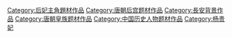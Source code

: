 [[Category:后妃主角題材作品|Category:后妃主角題材作品]]
[[Category:唐朝后宫题材作品|Category:唐朝后宫题材作品]]
[[Category:長安背景作品|Category:長安背景作品]]
[[Category:唐朝皇族题材作品|Category:唐朝皇族题材作品]]
[[Category:中国历史人物题材作品|Category:中国历史人物题材作品]]
[[Category:杨贵妃|Category:杨贵妃]]